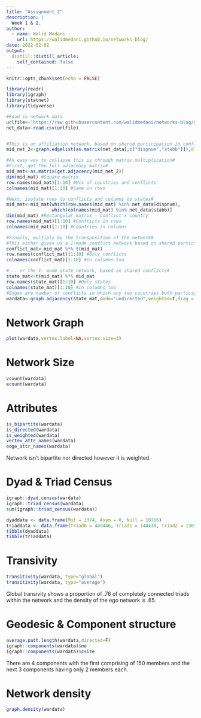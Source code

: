 ```yaml
---
title: "Assignment_2"
description: |
  Week 1 & 2.
author:
  - name: Walid Medani
    url: https://walidmedani.github.io/networks-blog/
date: 2022-02-02
output:
  distill::distill_article:
    self_contained: false
---
```



```r
knitr::opts_chunk$set(echo = FALSE)
```


```r
library(readr)
library(igraph)
library(statnet)
library(tidyverse)
```

```r
#Read in network data
urlfile<-'https://raw.githubusercontent.com/walidmedani/networks-blog/main/MIDIP5.csv'
net_data<-read.csv(urlfile)


#This is an affiliation network, based on shared participation in conflicts#
mid_net_2<-graph.edgelist(as.matrix(net_data[,c("dispnum","stabb")]),directed=F)

#An easy way to collapse this is through matrix multiplication#
#First, get the full adjacency matrix#
mid_mat<-as.matrix(get.adjacency(mid_net_2))
dim(mid_mat) #Square matrix
row.names(mid_mat)[1:10] #Mix of countries and conflicts
colnames(mid_mat)[1:10] #Same in rows

#Next, isolate rows to conflicts and columns to states#
mid_mat<-mid_mat[which(row.names(mid_mat) %in% net_data$dispnum),
                 which(colnames(mid_mat) %in% net_data$stabb)]
dim(mid_mat) #Rectangular matrix - conflict x country
row.names(mid_mat)[1:10] #Conflicts in rows
colnames(mid_mat)[1:10] #Countries in columns

#Finally, multiply by the transposition of the network#
#This either gives us a 1-mode conflict network based on shared participants...#
conflict_mat<-mid_mat %*% t(mid_mat)
row.names(conflict_mat)[1:10] #Only conflicts
colnames(conflict_mat)[1:10] #in columns too

#... or the 1- mode state network, based on shared conflicts#
state_mat<-t(mid_mat) %*% mid_mat
row.names(state_mat)[1:10] #Only states
colnames(state_mat)[1:10] #in columns too
#Edges are number of conflicts in which any two countries both participated#
wardata<-graph.adjacency(state_mat,mode="undirected",weighted=T,diag = F)
```
# Network Graph
```r
plot(wardata,vertex.label=NA,vertex.size=3)
```

# Network Size
```r
vcount(wardata)
ecount(wardata)
```
# Attributes
```r
is_bipartite(wardata)
is_directed(wardata)
is_weighted(wardata)
vertex_attr_names(wardata)
edge_attr_names(wardata)
```
Network isn't bipartite nor directed however it is weighted.

# Dyad & Triad Census
```r
igraph::dyad.census(wardata)
igraph::triad_census(wardata)
sum(igraph::triad_census(wardata))

dyaddata <- data.frame(Mut = 1374, Asym = 0, Null = 10716)
triaddata <- data.frame(Triad0 = 449446, Triad1 = 144438, Triad2 = 13050, Triad3 = 13686, Triadsum = 620620)
tibble(dyaddata)
tibble(triaddata)
```


# Transivity
```r
transitivity(wardata, type="global")
transitivity(wardata, type="average")
```
Global transivity shows a proportion of .76 of completely connected triads within the network and the density of the ego network is .65.

# Geodesic & Component structure
```r
average.path.length(wardata,directed=F)
igraph::components(wardata)$no
igraph::components(wardata)$csize
```
There are 4 components with the first comprising of 150 members and the next 3 components having only 2 members each.

# Network density
```r
graph.density(wardata)
```
